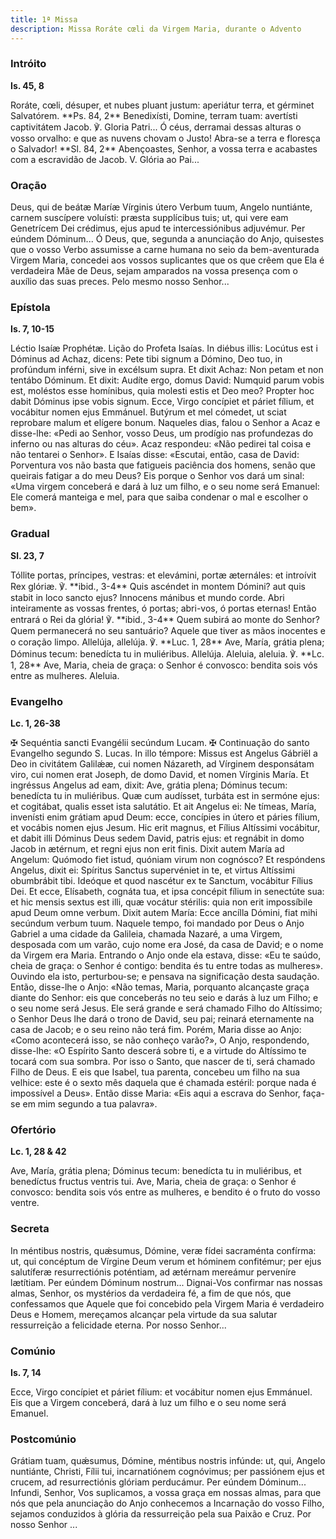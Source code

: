 ```yaml
---
title: 1ª Missa
description: Missa Roráte cœli da Virgem Maria, durante o Advento
---
```


### Intróito

**Is. 45, 8**

<div class="side-by-side not-content">
  <span>
    Roráte, cœli, désuper, et nubes pluant justum: aperiátur terra, et gérminet Salvatórem. **Ps.
    84, 2** Benedixísti, Domine, terram tuam: avertísti captivitátem Jacob. ℣. Gloria Patri...
  </span>
  <span>
    Ó céus, derramai dessas alturas o vosso orvalho: e que as nuvens chovam o Justo! Abra-se a terra
    e floresça o Salvador! **Sl. 84, 2** Abençoastes, Senhor, a vossa terra e acabastes com a
    escravidão de Jacob. V. Glória ao Pai...
  </span>
</div>

### Oração

<div class="side-by-side not-content">
  <span>
    Deus, qui de beátæ Maríæ Vírginis útero Verbum tuum, Angelo nuntiánte, carnem suscípere
    voluísti: præsta supplícibus tuis; ut, qui vere eam Genetrícem Dei crédimus, ejus apud te
    intercessiónibus adjuvémur. Per eúndem Dóminum...
  </span>
  <span>
    Ó Deus, que, segunda a anunciação do Anjo, quisestes que o vosso Verbo assumisse a carne humana
    no seio da bem-aventurada Virgem Maria, concedei aos vossos suplicantes que os que crêem que Ela
    é verdadeira Mãe de Deus, sejam amparados na vossa presença com o auxílio das suas preces. Pelo
    mesmo nosso Senhor...
  </span>
</div>

### Epístola

**Is. 7, 10-15**

<div class="side-by-side not-content">
  <span>Léctio Isaíæ Prophétæ.</span>
  <span>Lição do Profeta Isaías.</span>
  <span>
    In diébus illis: Locútus est i Dóminus ad Achaz, dicens: Pete tibi signum a Dómino, Deo tuo, in
    profúndum inférni, sive in excélsum supra. Et dixit Achaz: Non petam et non tentábo Dóminum. Et
    dixit: Audíte ergo, domus David: Numquid parum vobis est, moléstos esse homínibus, quia molesti
    estis et Deo meo? Propter hoc dabit Dóminus ipse vobis signum. Ecce, Virgo concípiet et páriet
    fílium, et vocábitur nomen ejus Emmánuel. Butýrum et mel cómedet, ut sciat reprobare malum et
    elígere bonum.
  </span>
  <span>
    Naqueles dias, falou o Senhor a Acaz e disse-lhe: «Pedi ao Senhor, vosso Deus, um prodígio nas
    profundezas do inferno ou nas alturas do céu». Acaz respondeu: «Não pedirei tal coisa e não
    tentarei o Senhor». E Isaías disse: «Escutai, então, casa de David: Porventura vos não basta que
    fatigueis paciência dos homens, senão que queirais fatigar a do meu Deus? Eis porque o Senhor
    vos dará um sinal: «Uma virgem conceberá e dará à luz um filho, e o seu nome será Emanuel: Ele
    comerá manteiga e mel, para que saiba condenar o mal e escolher o bem».
  </span>
</div>

### Gradual

**Sl. 23, 7**

<div class="side-by-side not-content">
  <span>
    Tóllite portas, príncipes, vestras: et elevámini, portæ æternáles: et introívit Rex glóriæ. ℣.
    **ibid., 3-4** Quis ascéndet in montem Dómini? aut quis stabit in loco sancto ejus? Innocens
    mánibus et mundo corde.
  </span>
  <span>
    Abri inteiramente as vossas frentes, ó portas; abri-vos, ó portas eternas! Então entrará o Rei
    da glória! ℣. **ibid., 3-4** Quem subirá ao monte do Senhor? Quem permanecerá no seu santuário?
    Aquele que tiver as mãos inocentes e o coração limpo.
  </span>
  <span>
    Allelúja, allelúja. ℣. **Luc. 1, 28** Ave, María, grátia plena; Dóminus tecum: benedícta tu in
    muliéribus. Allelúja.
  </span>
  <span>
    Aleluia, aleluia. ℣. **Lc. 1, 28** Ave, Maria, cheia de graça: o Senhor é convosco: bendita sois
    vós entre as mulheres. Aleluia.
  </span>
</div>

### Evangelho

**Lc. 1, 26-38**

<div class="side-by-side not-content">
  <span>
    <span class="text-red-500">✠</span> Sequéntia sancti Evangélii secúndum Lucam.
  </span>
  <span>
    <span class="text-red-500">✠</span> Continuação do santo Evangelho segundo S. Lucas.
  </span>
  <span>
    In illo témpore: Missus est Angelus Gábriël a Deo in civitátem Galilǽæ, cui nomen Názareth, ad
    Vírginem desponsátam viro, cui nomen erat Joseph, de domo David, et nomen Vírginis María. Et
    ingréssus Angelus ad eam, dixit: Ave, grátia plena; Dóminus tecum: benedícta tu in muliéribus.
    Quæ cum audísset, turbáta est in sermóne ejus: et cogitábat, qualis esset ista salutátio. Et ait
    Angelus ei: Ne tímeas, María, invenísti enim grátiam apud Deum: ecce, concípies in útero et
    páries fílium, et vocábis nomen ejus Jesum. Hic erit magnus, et Fílius Altíssimi vocábitur, et
    dabit illi Dóminus Deus sedem David, patris ejus: et regnábit in domo Jacob in ætérnum, et regni
    ejus non erit finis. Dixit autem María ad Angelum: Quómodo fiet istud, quóniam virum non
    cognósco? Et respóndens Angelus, dixit ei: Spíritus Sanctus supervéniet in te, et virtus
    Altíssimi obumbrábit tibi. Ideóque et quod nascétur ex te Sanctum, vocábitur Fílius Dei. Et
    ecce, Elísabeth, cognáta tua, et ipsa concépit fílium in senectúte sua: et hic mensis sextus est
    illi, quæ vocátur stérilis: quia non erit impossíbile apud Deum omne verbum. Dixit autem María:
    Ecce ancílla Dómini, fiat mihi secúndum verbum tuum.
  </span>
  <span>
    Naquele tempo, foi mandado por Deus o Anjo Gabriel a uma cidade da Galileia, chamada Nazaré, a
    uma Virgem, desposada com um varão, cujo nome era José, da casa de David; e o nome da Virgem era
    Maria. Entrando o Anjo onde ela estava, disse: «Eu te saúdo, cheia de graça: o Senhor é contigo:
    bendita és tu entre todas as mulheres». Ouvindo ela isto, perturbou-se; e pensava na
    significação desta saudação. Então, disse-lhe o Anjo: «Não temas, Maria, porquanto alcançaste
    graça diante do Senhor: eis que conceberás no teu seio e darás à luz um Filho; e o seu nome será
    Jesus. Ele será grande e será chamado Filho do Altíssimo; o Senhor Deus lhe dará o trono de
    David, seu pai; reinará eternamente na casa de Jacob; e o seu reino não terá fim. Porém, Maria
    disse ao Anjo: «Como acontecerá isso, se não conheço varão?», O Anjo, respondendo, disse-lhe: «O
    Espírito Santo descerá sobre ti, e a virtude do Altíssimo te tocará com sua sombra. Por isso o
    Santo, que nascer de ti, será chamado Filho de Deus. E eis que Isabel, tua parenta, concebeu um
    filho na sua velhice: este é o sexto mês daquela que é chamada estéril: porque nada é impossível
    a Deus». Então disse Maria: «Eis aqui a escrava do Senhor, faça-se em mim segundo a tua
    palavra».
  </span>
</div>

### Ofertório

**Lc. 1, 28 & 42**

<div class="side-by-side not-content">
  <span>
    Ave, María, grátia plena; Dóminus tecum: benedícta tu in muliéribus, et benedíctus fructus
    ventris tui.
  </span>
  <span>
    Ave, Maria, cheia de graça: o Senhor é convosco: bendita sois vós entre as mulheres, e bendito é
    o fruto do vosso ventre.
  </span>
</div>

### Secreta

<div class="side-by-side not-content">
  <span>
    In méntibus nostris, quǽsumus, Dómine, veræ fídei sacraménta confírma: ut, qui concéptum de
    Vírgine Deum verum et hóminem confitémur; per ejus salutíferæ resurrectiónis poténtiam, ad
    ætérnam mereámur perveníre lætítiam. Per eúndem Dóminum nostrum...
  </span>
  <span>
    Dignai-Vos confirmar nas nossas almas, Senhor, os mystérios da verdadeira fé, a fim de que nós,
    que confessamos que Aquele que foi concebido pela Virgem Maria é verdadeiro Deus e Homem,
    mereçamos alcançar pela virtude da sua salutar ressurreição a felicidade eterna. Por nosso
    Senhor...
  </span>
</div>

### Comúnio

**Is. 7, 14**

<div class="side-by-side not-content">
  <span>Ecce, Virgo concípiet et páriet fílium: et vocábitur nomen ejus Emmánuel.</span>
  <span>Eis que a Virgem conceberá, dará à luz um filho e o seu nome será Emanuel.</span>
</div>

### Postcomúnio

<div class="side-by-side not-content">
  <span>
    Grátiam tuam, quǽsumus, Dómine, méntibus nostris infúnde: ut, qui, Angelo nuntiánte, Christi,
    Fílii tui, incarnatiónem cognóvimus; per passiónem ejus et crucem, ad resurrectiónis glóriam
    perducámur. Per eúndem Dóminum...
  </span>
  <span>
    Infundi, Senhor, Vos suplicamos, a vossa graça em nossas almas, para que nós que pela anunciação
    do Anjo conhecemos a Incarnação do vosso Filho, sejamos conduzidos à glória da ressurreição pela
    sua Paixão e Cruz. Por nosso Senhor ...
  </span>
</div>
